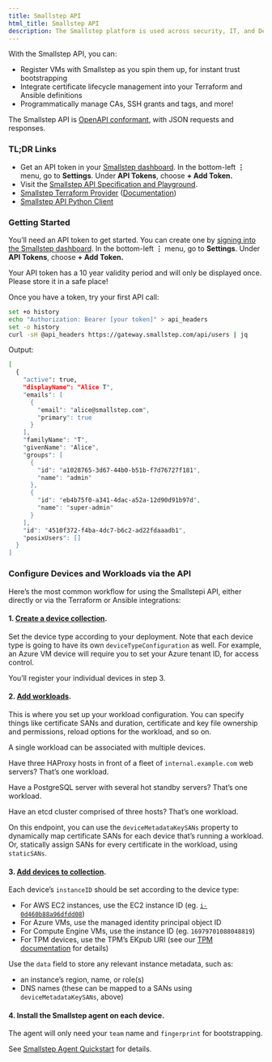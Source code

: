 ```yaml
---
title: Smallstep API
html_title: Smallstep API
description: The Smallstep platform is used across security, IT, and DevOps teams to enable end-to-end network encryption, privileged access management, passwordless authentication, and much more.
---
```


With the Smallstep API, you can:

- Register VMs with Smallstep as you spin them up, for instant trust bootstrapping
- Integrate certificate lifecycle management into your Terraform and Ansible definitions
- Programmatically manage CAs, SSH grants and tags, and more!

The Smallstep API is [OpenAPI conformant](https://www.openapis.org/), with JSON requests and responses.

### TL;DR Links

- Get an API token in your [Smallstep dashboard](https://smallstep.com/app). In the bottom-left **⋮** menu, go to **Settings**. Under **API Tokens**, choose **+ Add Token.**
- Visit the [Smallstep API Specification and Playground](https://gateway.smallstep.com).
- [Smallstep Terraform Provider](https://github.com/smallstep/terraform-provider-smallstep) ([Documentation](https://registry.terraform.io/providers/smallstep/smallstep/latest/docs))
- [Smallstep API Python Client](https://github.com/smallstep/smallstep-python)

### Getting Started

You’ll need an API token to get started. You can create one by [signing into the Smallstep dashboard](https://smallstep.com/app/). In the bottom-left **⋮** menu, go to **Settings**. Under **API Tokens**, choose **+ Add Token.**

Your API token has a 10 year validity period and will only be displayed once. Please store it in a safe place!

Once you have a token, try your first API call:

```bash
set +o history
echo "Authorization: Bearer [your token]" > api_headers
set -o history
curl -sH @api_headers https://gateway.smallstep.com/api/users | jq
```

Output:

```bash
[
  {
    "active": true,
    "displayName": "Alice T",
    "emails": [
      {
        "email": "alice@smallstep.com",
        "primary": true
      }
    ],
    "familyName": "T",
    "givenName": "Alice",
    "groups": [
      {
        "id": "a1028765-3d67-44b0-b51b-f7d76727f181",
        "name": "admin"
      },
      {
        "id": "eb4b75f0-a341-4dac-a52a-12d90d91b97d",
        "name": "super-admin"
      }
    ],
    "id": "4510f372-f4ba-4dc7-b6c2-ad22fdaaadb1",
    "posixUsers": []
  }
]
```

### Configure Devices and Workloads via the API

Here’s the most common workflow for using the Smallstepi API, either directly or via the Terraform or Ansible integrations:

#### 1. [Create a device collection](https://gateway.smallstep.com/operations/PutDeviceCollection).
    
Set the device type according to your deployment. Note that each device type is going to have its own `deviceTypeConfiguration` as well. For example, an Azure VM device will require you to set your Azure tenant ID, for access control.
    
You’ll register your individual devices in step 3.
    
#### 2. [Add workloads](https://gateway.smallstep.com/operations/PutWorkload).
    
This is where you set up your workload configuration. You can specify things like certificate SANs and duration, certificate and key file ownership and permissions, reload options for the workload, and so on.

A single workload can be associated with multiple devices.

Have three HAProxy hosts in front of a fleet of `internal.example.com` web servers? That’s one workload.

Have a PostgreSQL server with several hot standby servers? That’s one workload.

Have an etcd cluster comprised of three hosts? That’s one workload.

On this endpoint, you can use the `deviceMetadataKeySANs` property to dynamically map certificate SANs for each device that’s running a workload. Or, statically assign SANs for every certificate in the workload, using `staticSANs`.
    
#### 3. [Add devices to collection](https://gateway.smallstep.com/operations/PutCollectionInstance).
     
Each device’s `instanceID` should be set according to the device type:
 
- For AWS EC2 instances, use the EC2 instance ID (eg. [`i-0d460b88a96dfdd08`](https://us-east-2.console.aws.amazon.com/ec2/home?region=us-east-2#InstanceDetails:instanceId=i-0d460b88a96dfdd08))
- For Azure VMs, use the managed identity principal object ID
- For Compute Engine VMs, use the instance ID (eg. `16979701088048819`)
- For TPM devices, use the TPM’s EKpub URI (see our [TPM documentation](https://www.notion.so/Bootstrap-device-trust-using-device-attestation-with-Smallstep-f1dc366a17bf4e628520aabfa18b5b80?pvs=21) for details)
 
Use the `data` field to store any relevant instance metadata, such as:
 
- an instance’s region, name, or role(s)
- DNS names (these can be mapped to a SANs using `deviceMetadataKeySANs`, above)

#### 4. Install the Smallstep agent on each device.
    
The agent will only need your `team` name and `fingerprint` for bootstrapping.

See [Smallstep Agent Quickstart](https://www.notion.so/Smallstep-agent-quickstart-124d5474fdf34ebab4f86b4bb6b0aaad?pvs=21) for details.
